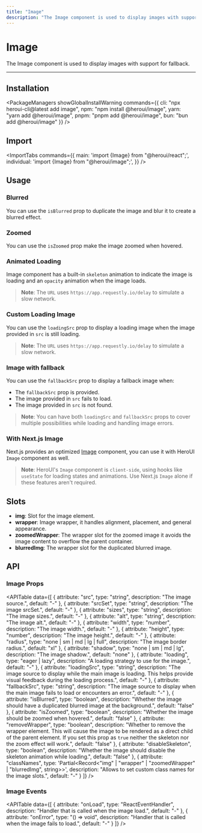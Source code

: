 ```yaml
---
title: "Image"
description: "The Image component is used to display images with support for fallback."
---
```



# Image

The Image component is used to display images with support for fallback.

<ComponentLinks component="image" />

---

<CarbonAd/>

## Installation

<PackageManagers
  showGlobalInstallWarning
  commands={{
    cli: "npx heroui-cli@latest add image",
    npm: "npm install @heroui/image",
    yarn: "yarn add @heroui/image",
    pnpm: "pnpm add @heroui/image",
    bun: "bun add @heroui/image"
  }}
/>


## Import

<ImportTabs
  commands={{
    main: 'import {Image} from "@heroui/react";',
    individual: 'import {Image} from "@heroui/image";',
  }}
/>

## Usage

<CodeDemo title="Usage" files={imageContent.usage} />

### Blurred

You can use the `isBlurred` prop to duplicate the image and blur it to create a blurred effect.

<CodeDemo title="Blurred" files={imageContent.blurred} />

### Zoomed

You can use the `isZoomed` prop make the image zoomed when hovered.

<CodeDemo title="Zoomed" files={imageContent.zoomed} />

### Animated Loading

Image component has a built-in `skeleton` animation to indicate the image is loading and an
`opacity` animation when the image loads.

<CodeDemo displayMode="visible" title="Animated Loading" files={imageContent.loading} />

> **Note**: The `URL` uses `https://app.requestly.io/delay` to simulate a slow network.

### Custom Loading Image

You can use the `loadingSrc` prop to display a loading image when the image provided in `src` is still loading.

<CodeDemo displayMode="visible" title="Custom Loading" files={imageContent.customLoading} />

> **Note**: The `URL` uses `https://app.requestly.io/delay` to simulate a slow network.

### Image with fallback

You can use the `fallbackSrc` prop to display a fallback image when:

- The `fallbackSrc` prop is provided.
- The image provided in `src` fails to load.
- The image provided in `src` is not found.

<CodeDemo displayMode="visible" title="Image with fallback" files={imageContent.fallback} />

> **Note**: You can have both `loadingSrc` and `fallbackSrc` props to cover multiple possibilities while loading and handling image errors.

### With Next.js Image

Next.js provides an optimized [Image](https://nextjs.org/docs/app/api-reference/components/image) component,
you can use it with HeroUI `Image` component as well.

<CodeDemo showPreview={false} showOpenInCodeSandbox={false} title="With Next.js Image" files={imageContent.nextjs} />

> **Note**: HeroUI's `Image` component is `client-side`, using hooks like `useState` for loading states
> and animations. Use Next.js `Image` alone if these features aren't required.

## Slots

- **img**: Slot for the image element.
- **wrapper**: Image wrapper, it handles alignment, placement, and general appearance.
- **zoomedWrapper**: The wrapper slot for the zoomed image it avoids the image content to overflow the parent container.
- **blurredImg**: The wrapper slot for the duplicated blurred image.

<Spacer y={4} />

## API

### Image Props

<APITable
  data={[
    {
      attribute: "src",
      type: "string",
      description: "The image source.",
      default: "-"
    },
    {
      attribute: "srcSet",
      type: "string",
      description: "The image srcSet.",
      default: "-"
    },
    {
      attribute: "sizes",
      type: "string",
      description: "The image sizes.",
      default: "-"
    },
    {
      attribute: "alt",
      type: "string",
      description: "The image alt.",
      default: "-"
    },
    {
      attribute: "width",
      type: "number",
      description: "The image width.",
      default: "-"
    },
    {
      attribute: "height",
      type: "number",
      description: "The image height.",
      default: "-"
    },
    {
      attribute: "radius",
      type: "none | sm | md | lg | full",
      description: "The image border radius.",
      default: "xl"
    },
    {
      attribute: "shadow",
      type: "none | sm | md | lg",
      description: "The image shadow.",
      default: "none"
    },
    {
      attribute: "loading",
      type: "eager | lazy",
      description: "A loading strategy to use for the image.",
      default: "-"
    },
        {
      attribute: "loadingSrc",
      type: "string",
      description: "The image source to display while the main image is loading. This helps provide visual feedback during the loading process.",
      default: "-"
    },
    {
      attribute: "fallbackSrc",
      type: "string",
      description: "The image source to display when the main image fails to load or encounters an error.",
      default: "-"
    },
    {
      attribute: "isBlurred",
      type: "boolean",
      description: "Whether the image should have a duplicated blurred image at the background.",
      default: "false"
    },
    {
      attribute: "isZoomed",
      type: "boolean",
      description: "Whether the image should be zoomed when hovered.",
      default: "false"
    },
    {
      attribute: "removeWrapper",
      type: "boolean",
      description: "Whether to remove the wrapper element. This will cause the image to be rendered as a direct child of the parent element. If you set this prop as `true` neither the skeleton nor the zoom effect will work.",
      default: "false"
    },
    {
      attribute: "disableSkeleton",
      type: "boolean",
      description: "Whether the image should disable the skeleton animation while loading.",
      default: "false"
    },
    {
      attribute: "classNames",
      type: 'Partial<Record<"img" | "wrapper" | "zoomedWrapper" | "blurredImg", string>>',
      description: "Allows to set custom class names for the image slots.",
      default: "-"
    }
  ]}
/>

### Image Events

<APITable
  data={[
    {
      attribute: "onLoad",
      type: "ReactEventHandler<HTMLImageElement>",
      description: "Handler that is called when the image load.",
      default: "-"
    },
    {
      attribute: "onError",
      type: "() => void",
      description: "Handler that is called when the image fails to load.",
      default: "-"
    }
  ]}
/>
